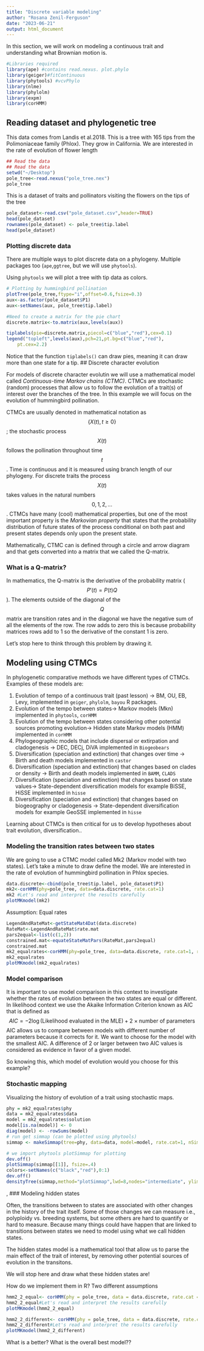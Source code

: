```yaml
---
title: "Discrete variable modeling"
author: "Rosana Zenil-Ferguson"
date: "2023-06-21"
output: html_document
---
```

In this section, we will work on modeling a continuous trait and understanding what Brownian motion is.
```r
#Libraries required
library(ape) #contains read.nexus. plot.phylo
library(geiger)#fitContinuous
library(phytools) #vcvPhylo
library(nlme)
library(phylolm)
library(expm)
library(corHMM)
```

## Reading dataset and phylogenetic tree
This data comes from Landis et al.2018. This is a tree with 165 tips from the Polimoniaceae family (Phlox). They grow in California.  We are interested in the rate of evolution of flower length

```r
## Read the data
## Read the data
setwd("~/Desktop")
pole_tree<-read.nexus("pole_tree.nex")
pole_tree
```

This is a dataset of traits and pollinators visiting the flowers on the tips of the tree

```r
pole_dataset<-read.csv("pole_dataset.csv",header=TRUE)
head(pole_dataset)
rownames(pole_dataset) <- pole_tree$tip.label 
head(pole_dataset)
```


### Plotting discrete data
There are multiple ways to plot discrete data on a phylogeny. Multiple packages too (``ape``,``ggtree``, but we will use ``phytools``).


Using ``phytools`` we will plot a tree with tip data as colors.
```r
# Plotting by hummingbird pollination
plotTree(pole_tree,ftype="i",offset=0.6,fsize=0.3)
aux<-as.factor(pole_dataset$P1)
aux<-setNames(aux, pole_tree$tip.label)

#Need to create a matrix for the pie chart
discrete.matrix<-to.matrix(aux,levels(aux))

tiplabels(pie=discrete.matrix,piecol=c("blue","red"),cex=0.1)
legend("topleft",levels(aux),pch=21,pt.bg=c("blue","red"),
    pt.cex=2.2)
```

Notice that the function ``tiplabels()`` can draw pies, meaning it can draw more than one state for a tip.
## Discrete character evolution

For models of discrete character evolutin we will use a mathematical model called *Continuous-time Markov chains (CTMC)*. CTMCs are stochastic (random) processes that allow us to follow the evolution of a trait(s) of interest over the branches of the tree. In this example we will focus on the evolution of hummingbird pollination.

CTMCs are usually denoted in mathematical notation as $$\{X(t), t\geq 0 \}$$; the stochastic process $$X(t)$$ follows the pollination throughout time $$t$$. Time is continuous and it is measured using branch length of our phylogeny. For discrete traits the process $$X(t)$$ takes values  in the natural numbers $$0,1,2,...$$.  CTMCs have many (cool) mathematical properties, but one of the most important  property is the *Markovian property* that states that  the probability distribution of future states of the process conditional on both past and present states depends only upon the present state.


Mathematically, CTMC can is defined through a circle and arrow diagram and that gets converted into a matrix that we called the Q-matrix.


### What is a Q-matrix?
In mathematics, the Q-matrix is the derivative of the probability matrix ($$P'(t)=P(t)Q$$). The  elements outside of the diagonal of the $$Q$$ matrix are transition rates and in the diagonal we have the negative sum of all the elements of the row. The row adds to zero this is because probability matrices rows add to 1 so the derivative of the constant 1 is zero.

Let's stop here to think through this problem by drawing it. 


## Modeling using CTMCs
In phylogenetic comparative methods we have different types of CTMCs. Examples of these models are:

1. Evolution of tempo of a continuous trait (past lesson) -> BM, OU, EB, Levy, implemented in ``geiger``, ``phylolm``, ``bayou`` R packages.
2. Evolution of the tempo between states-> Markov models (Mkn) implemented in ``phytools``, ``corHMM``
3. Evolution of the tempo between states considering other potential sources promoting evolution-> Hidden state Markov models (HMM) implemented in ``corHMM``
4. Phylogeographic models that include dispersal or extirpation and cladogenesis -> DEC, DECj, DiVA implemented in ``Biogeobears``
5. Diversification (speciation and extinction) that changes over time -> Birth and death models implemented in ``castor``
6. Diversification (speciation and extinction) that changes based on clades or density -> Birth and death models implemented in ``BAMM``, ``CLADS``
7. Diversification (speciation and extinction) that changes based on state values-> State-dependent diversification models for example BiSSE, HiSSE implemented in ``hisse``
8. Diversification (speciation and extinction) that changes based on biogeography or cladogenesis -> State-dependent diversification models for example GeoSSE implemented in ``hisse``

Learning about CTMCs is then critical for us to develop hypotheses about trait evolution, diversification..

### Modeling the transition rates between two states

We are going to use a CTMC model called Mk2 (Markov model with two states). Let's take a minute to draw define the model. We are interested in the rate of evolution of hummingbird pollination in Phlox species.

```r
data.discrete<-cbind(pole_tree$tip.label, pole_dataset$P1)
mk2<-corHMM(phy=pole_tree, data=data.discrete, rate.cat=1)
mk2 #Let's read and interpret the results carefully
plotMKmodel(mk2)
```

Assumption: Equal rates

```r
LegendAndRateMat<-getStateMat4Dat(data.discrete)
RateMat<-LegendAndRateMat$rate.mat
pars2equal<-list(c(1,2))
constrained.mat<-equateStateMatPars(RateMat,pars2equal)
constrained.mat
mk2_equalrates<-corHMM(phy=pole_tree, data=data.discrete, rate.cat=1, rate.mat=constrained.mat)
mk2_equalrates
plotMKmodel(mk2_equalrates)
```

### Model comparison 

It is important to use model comparison in this context to investigate whether the rates of evolution between the two states are equal or different. In likelihood context we use the Akaike Information Criterion known as AIC that is defined as
$$AIC= -2 \log(\textrm{Likelihood evaluated in the MLE)}+ 2\times \textrm{number of parameters}$$
AIC allows us to compare between models with different number of parameters because it corrects for it. We want to choose for the model with the smallest AIC. A difference of 2 or larger between two AIC values is considered as evidence in favor of a given model.


So knowing this, which model of evolution would you choose for this example?

### Stochastic mapping
Visualizing the history of evolution of a trait using stochastic maps. 

```r
phy = mk2_equalrates$phy
data = mk2_equalrates$data
model = mk2_equalrates$solution
model[is.na(model)] <- 0
diag(model) <- -rowSums(model)
# run get simmap (can be plotted using phytools)
simmap <- makeSimmap(tree=phy, data=data, model=model, rate.cat=1, nSim=10, nCores=1)

# we import phytools plotSimmap for plotting
dev.off()
plotSimmap(simmap[[1]], fsize=.4)
colors<-setNames(c("black","red"),0:1)
dev.off()
densityTree(simmap,method="plotSimmap",lwd=8,nodes="intermediate", ylim=c(1,170),colors=colors, compute.consensus=FALSE, fsize=0.2, show.axis=FALSE, fix.depth=TRUE)
```
,
### Modeling hidden states

Often, the transitions between to states are associated with other changes in the history of the trait itself. Some of those changes we can measure i.e., polyploidy vs. breeding systems, but some others are hard to quantify or hard to measure. Because many things could have happen that are linked to transitions between states we need to model using what we call hidden states. 

The hidden states model is a mathematical tool that allow us to parse the main effect of the trait of interest, by removing other potential sources of evolution in the transitons.


We will stop here and draw what these hidden states are!


How do we implement them in R?
Two different assumptions
```r
hmm2_2_equal<- corHMM(phy = pole_tree, data = data.discrete, rate.cat = 2, model = "SYM", get.tip.states = TRUE)
hmm2_2_equal#Let's read and interpret the results carefully
plotMKmodel(hmm2_2_equal)

hmm2_2_different<- corHMM(phy = pole_tree, data = data.discrete, rate.cat = 2, model = "ARD", get.tip.states = TRUE)
hmm2_2_different#Let's read and interpret the results carefully
plotMKmodel(hmm2_2_different)

```

What is a better? What is the overall best model??







